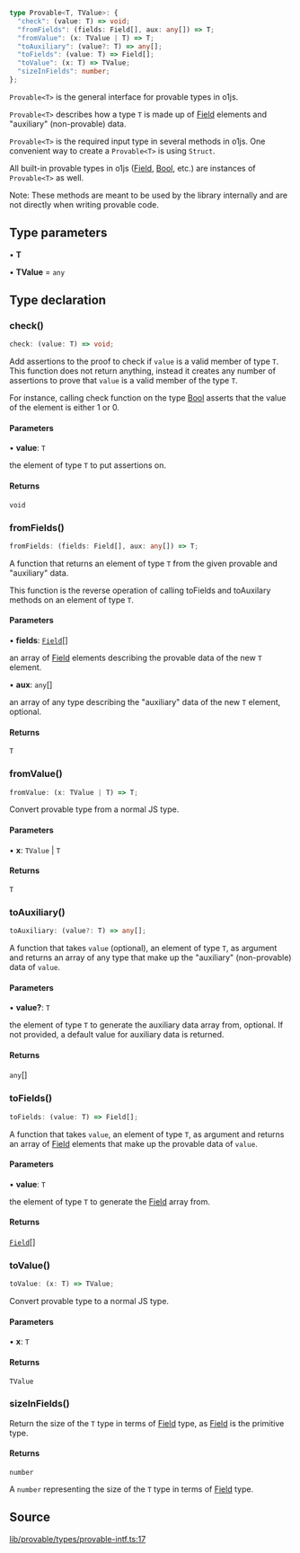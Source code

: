 ```ts
type Provable<T, TValue>: {
  "check": (value: T) => void;
  "fromFields": (fields: Field[], aux: any[]) => T;
  "fromValue": (x: TValue | T) => T;
  "toAuxiliary": (value?: T) => any[];
  "toFields": (value: T) => Field[];
  "toValue": (x: T) => TValue;
  "sizeInFields": number;
};
```

`Provable<T>` is the general interface for provable types in o1js.

`Provable<T>` describes how a type `T` is made up of [Field](../classes/Field.mdx) elements and "auxiliary" (non-provable) data.

`Provable<T>` is the required input type in several methods in o1js.
One convenient way to create a `Provable<T>` is using `Struct`.

All built-in provable types in o1js ([Field](../classes/Field.mdx), [Bool](../classes/Bool.mdx), etc.) are instances of `Provable<T>` as well.

Note: These methods are meant to be used by the library internally and are not directly when writing provable code.

## Type parameters

• **T**

• **TValue** = `any`

## Type declaration

### check()

```ts
check: (value: T) => void;
```

Add assertions to the proof to check if `value` is a valid member of type `T`.
This function does not return anything, instead it creates any number of assertions to prove that `value` is a valid member of the type `T`.

For instance, calling check function on the type [Bool](../classes/Bool.mdx) asserts that the value of the element is either 1 or 0.

#### Parameters

• **value**: `T`

the element of type `T` to put assertions on.

#### Returns

`void`

### fromFields()

```ts
fromFields: (fields: Field[], aux: any[]) => T;
```

A function that returns an element of type `T` from the given provable and "auxiliary" data.

This function is the reverse operation of calling toFields and toAuxilary methods on an element of type `T`.

#### Parameters

• **fields**: [`Field`](../classes/Field.mdx)[]

an array of [Field](../classes/Field.mdx) elements describing the provable data of the new `T` element.

• **aux**: `any`[]

an array of any type describing the "auxiliary" data of the new `T` element, optional.

#### Returns

`T`

### fromValue()

```ts
fromValue: (x: TValue | T) => T;
```

Convert provable type from a normal JS type.

#### Parameters

• **x**: `TValue` \| `T`

#### Returns

`T`

### toAuxiliary()

```ts
toAuxiliary: (value?: T) => any[];
```

A function that takes `value` (optional), an element of type `T`, as argument and
returns an array of any type that make up the "auxiliary" (non-provable) data of `value`.

#### Parameters

• **value?**: `T`

the element of type `T` to generate the auxiliary data array from, optional.
If not provided, a default value for auxiliary data is returned.

#### Returns

`any`[]

### toFields()

```ts
toFields: (value: T) => Field[];
```

A function that takes `value`, an element of type `T`, as argument and returns
an array of [Field](../classes/Field.mdx) elements that make up the provable data of `value`.

#### Parameters

• **value**: `T`

the element of type `T` to generate the [Field](../classes/Field.mdx) array from.

#### Returns

[`Field`](../classes/Field.mdx)[]

### toValue()

```ts
toValue: (x: T) => TValue;
```

Convert provable type to a normal JS type.

#### Parameters

• **x**: `T`

#### Returns

`TValue`

### sizeInFields()

Return the size of the `T` type in terms of [Field](../classes/Field.mdx) type, as [Field](../classes/Field.mdx) is the primitive type.

#### Returns

`number`

A `number` representing the size of the `T` type in terms of [Field](../classes/Field.mdx) type.

## Source

[lib/provable/types/provable-intf.ts:17](https://github.com/o1-labs/o1js/blob/72b8e2c2b9aaba4b5c12257bdd63dfe2676a3d99/src/lib/provable/types/provable-intf.ts#L17)
